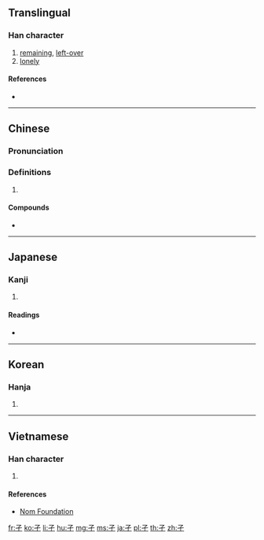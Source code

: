 {{also|孓|子|才|扌}}
==Translingual==
{{stroke order|type=animate}}

===Han character===
{{Han char|rn=39|rad=子|as=00|sn=3|var=1|four=17407|canj=NNM}}

# [[remaining]], [[left-over]]
# [[lonely]]

====References====
* {{Han ref|kx=0277.070|dkj=06931|dj=0544.010|hdz=21008.010|uh=5B51|ud=23377|bh=A46D|bd=42093}}

----

==Chinese==
{{zh-forms}}

===Pronunciation===
{{zh-pron
|m=jié
|c=kit3,git3
|mc=y
|oc=y
|ma=y
|cat=a
}}

===Definitions===
# {{rfdef|lang=zh}}

====Compounds====
* {{zh-l|孑孓}}

----

==Japanese==

===Kanji===
{{ja-kanji|grade=9|rs=子00}}

# {{defn|lang=ja|sort=子00}}

====Readings====
* {{ja-readings|on=[[げつ]] (getsu), [[けつ]] (ketsu)|kun=[[ひとり]] (hitori)}}

----

==Korean==

===Hanja===
{{ko-hanja|hangeul=혈|rv=hyeol|mr=hyŏl}}

# {{defn|lang=ko|sort=子00}}

----

==Vietnamese==

===Han character===
{{vi-readings|rs=子00|hanviet=két}}

# {{defn|lang=vi|sort=子00}}

====References====
* [http://nomfoundation.org/common/nom_details.php?codepoint=5b51 Nom Foundation]

[[fr:孑]]
[[ko:孑]]
[[li:孑]]
[[hu:孑]]
[[mg:孑]]
[[ms:孑]]
[[ja:孑]]
[[pl:孑]]
[[th:孑]]
[[zh:孑]]